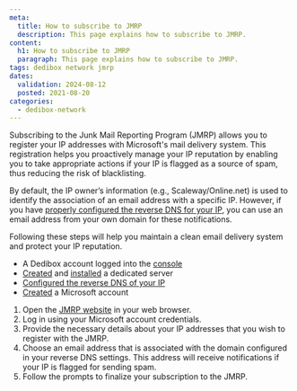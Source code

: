 ```yaml
---
meta:
  title: How to subscribe to JMRP
  description: This page explains how to subscribe to JMRP.
content:
  h1: How to subscribe to JMRP
  paragraph: This page explains how to subscribe to JMRP.
tags: dedibox network jmrp
dates:
  validation: 2024-08-12
  posted: 2021-08-20
categories:
  - dedibox-network
---
```


Subscribing to the Junk Mail Reporting Program (JMRP) allows you to register your IP addresses with Microsoft's mail delivery system. This registration helps you proactively manage your IP reputation by enabling you to take appropriate actions if your IP is flagged as a source of spam, thus reducing the risk of blacklisting.

By default, the IP owner’s information (e.g., Scaleway/Online.net) is used to identify the association of an email address with a specific IP. However, if you have [properly configured the reverse DNS for your IP](/dedibox-ip-failover/how-to/configure-reverse-dns/), you can use an email address from your own domain for these notifications.

Following these steps will help you maintain a clean email delivery system and protect your IP reputation.

<Macro id="requirements" />

- A Dedibox account logged into the [console](https://console.online.net)
- [Created](/dedicated-servers/how-to/order-a-server/) and [installed](/dedicated-servers/how-to/install-a-server/) a dedicated server
- [Configured the reverse DNS of your IP](/dedibox-ip-failover/how-to/configure-reverse-dns/)
- [Created](https://signup.live.com/signup) a Microsoft account

1. Open the [JMRP website](https://sendersupport.olc.protection.outlook.com/snds/JMRP.aspx) in your web browser.
2. Log in using your Microsoft account credentials.
3. Provide the necessary details about your IP addresses that you wish to register with the JMRP.
4. Choose an email address that is associated with the domain configured in your reverse DNS settings. This address will receive notifications if your IP is flagged for sending spam.
5. Follow the prompts to finalize your subscription to the JMRP.
